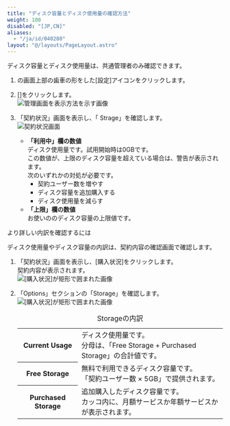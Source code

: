 ```yaml
---
title: "ディスク容量とディスク使用量の確認方法"
weight: 100
disabled: "[JP,CN]"
aliases:
  - "/ja/id/040280"
layout: "@/layouts/PageLayout.astro"
---
```




ディスク容量とディスク使用量は、<Slash />共通管理者のみ確認できます。  

1. <Kintone />の画面上部の歯車の形をした[設定]アイコンをクリックします。  

1. [<SlashUi />]をクリックします。  
   <Img src="/k/kintone/img-ja/disk_storage_check_img01.png" alt="管理画面を表示方法を示す画像" />

1. 「契約状況」画面を表示し、「<Kintone /> Strage」を確認します。  
   <Img src="/k/kintone/img-ja/disk_storage_check_img02.png" alt="契約状況画面" />
    * <b>「利用中」欄の数値</b>  
      ディスク使用量です。試用開始時は0GBです。  
      この数値が、上限のディスク容量を超えている場合は、警告が表示されます。  
      次のいずれかの対処が必要です。  
      * 契約ユーザー数を増やす
      * ディスク容量を追加購入する
      * ディスク使用量を減らす
    * <b>「上限」欄の数値</b>  
      お使いの<Kintone />のディスク容量の上限値です。

<Heading id="disk_storage_check_10">より詳しい内訳を確認するには</Heading>

ディスク使用量やディスク容量の内訳は、契約内容の確認画面で確認します。  

1. 「契約状況」画面を表示し、[購入状況]をクリックします。  
  契約内容が表示されます。  
   <Img src="/k/kintone/img-ja/disk_storage_check_img03.png" alt="[購入状況]が矩形で囲まれた画像" />

1. 「Options」セクションの「Storage」を確認します。  
   <Img src="/k/kintone/img-ja/disk_storage_check_img04.png" alt="[購入状況]が矩形で囲まれた画像" />
    <table>
    <caption>Storageの内訳</caption>
    <tbody>
    <tr>
    <th>Current Usage</th>
    <td>
      ディスク使用量です。<br />
      分母は、「Free Storage + Purchased Storage」の合計値です。
    </td>
    </tr>
    <tr>
    <th>Free Storage</th>
    <td>
      無料で利用できるディスク容量です。<br />
      「契約ユーザー数 × 5GB」で提供されます。
    </td>
    </tr>
    <tr>
    <th>Purchased Storage</th>
    <td>
      追加購入したディスク容量です。<br />
      カッコ内に、月額サービスか年額サービスかが表示されます。
    </td>
    </tr>
    </tbody>
    </table>
